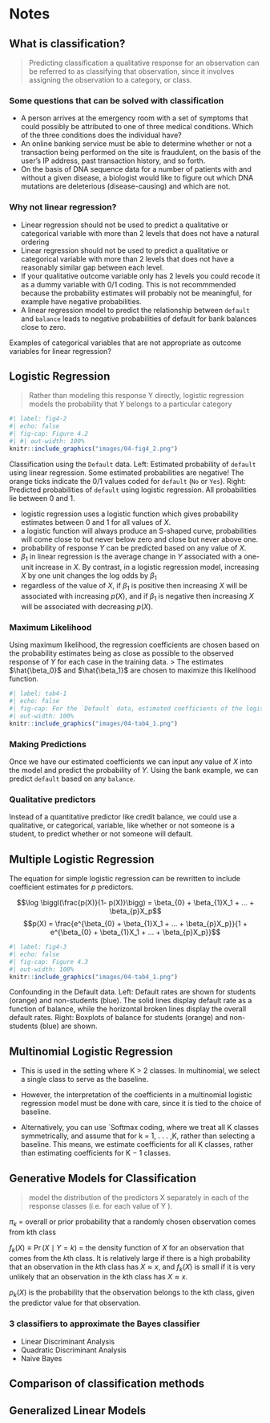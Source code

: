 # Notes {-}

## What is classification?
> Predicting classification a qualitative response for an observation can be referred to as classifying that observation, since it involves assigning the observation to a category, or class.

### Some questions that can be solved with classification
- A person arrives at the emergency room with a set of symptoms that could possibly be attributed to one of three medical conditions. Which of the three conditions does the individual have?
- An online banking service must be able to determine whether or not a transaction being performed on the site is fraudulent, on the basis of the  user’s IP address, past transaction history, and so forth.
- On the basis of DNA sequence data for a number of patients with and without a given disease, a biologist would like to figure out which DNA mutations are deleterious (disease-causing) and which are not.

### Why not linear regression?

- Linear regression should not be used to predict a qualitative or categorical variable with more than 2 levels that does not have a natural ordering
- Linear regression should not be used to predict a qualitative or categorical variable with more than 2 levels that does not have a reasonably similar gap between each level. 
- If your qualitative outcome variable only has 2 levels you could recode it as a dummy variable with 0/1 coding. This is not recommmended because the probability estimates will probably not be meaningful, for example have negative probabilities. 
- A linear regression model to predict the relationship between `default` and `balance` leads to negative probabilities of default for bank balances close to zero.

Examples of categorical variables that are not appropriate as outcome variables for linear regression?

## Logistic Regression
> Rather than modeling this response Y directly, logistic regression models the probability that $Y$ belongs to a particular category


```r
#| label: fig4-2
#| echo: false
#| fig-cap: Figure 4.2
#| #| out-width: 100%
knitr::include_graphics("images/04-fig4_2.png")
```

Classification using the `Default` data. Left: Estimated probability of `default` using linear regression. Some estimated probabilities are negative! The orange ticks indicate the 0/1 values coded for `default` (`No` or `Yes`). Right: Predicted probabilities of `default` using logistic regression. All probabilities lie between 0 and 1.

- logistic regression uses a logistic function which gives probability estimates between 0 and 1 for all values of $X$. 
- a logistic function will always produce an S-shaped curve, probabilities will come close to but never below zero and close but never above one.
- probability of response $Y$ can be predicted based on any value of $X$. 
- ${\beta_1}$ in linear regression is the average change in $Y$ associated with a one-unit increase in $X$. By contrast, in a logistic regression model, increasing $X$ by one unit changes the log odds by ${\beta_1}$
- regardless of the value of $X$, if ${\beta_1}$ is positive then increasing $X$ will be associated with increasing $p(X)$, and if ${\beta_1}$ is negative then increasing $X$ will be associated with decreasing $p(X)$.

### Maximum Likelihood
Using maximum likelihood, the regression coefficients are chosen based on the probability estimates being as close as possible to the observed response of $Y$ for each case in the training data.
> The estimates $\hat{\beta_0}$ and $\hat{\beta_1}$ are chosen to maximize this likelihood function.

```r
#| label: tab4-1
#| echo: false
#| fig-cap: For the `Default` data, estimated coefficients of the logistic regression model that predicts the probability of `default` using `balance`. A one-unit increase in `balance` is associated with an increase in the log odds of `default` by 0.0055 units.
#| out-width: 100%
knitr::include_graphics("images/04-tab4_1.png")
```

### Making Predictions

Once we have our estimated coefficients we can input any value of $X$ into the model and predict the probability of $Y$. Using the bank example, we can predict `default` based on any `balance`. 

### Qualitative predictors
Instead of a quantitative predictor like credit balance, we could use a qualitative, or categorical, variable, like whether or not someone is a student, to predict whether or not someone will default. 

## Multiple Logistic Regression
The equation for simple logistic regression can be rewritten to include coefficient estimates for $p$ predictors. 

$$\log \biggl(\frac{p(X)}{1- p(X)}\bigg) = \beta_{0} + \beta_{1}X_1 + ... + \beta_{p}X_p$$
$$p(X) = \frac{e^{\beta_{0} + \beta_{1}X_1 + ... + \beta_{p}X_p}}{1 + e^{\beta_{0} + \beta_{1}X_1 + ... + \beta_{p}X_p}}$$

```r
#| label: fig4-3
#| echo: false
#| fig-cap: Figure 4.3
#| out-width: 100%
knitr::include_graphics("images/04-tab4_1.png")
```

Confounding in the Default data. Left: Default rates are shown for students (orange) and non-students (blue). The solid lines display  default rate as a function of balance, while the horizontal broken lines display the overall default rates. Right: Boxplots of balance for students (orange) and non-students (blue) are shown.

## Multinomial  Logistic Regression
- This is used in the setting where K > 2 classes. In multinomial, we select a single class to serve as the baseline.

- However, the interpretation of the coefficients in a multinomial logistic regression model must be done with care, since it is tied to the choice of baseline. 

- Alternatively, you can use `Softmax coding, where we treat all K classes symmetrically, and assume that for k = 1, . . . ,K, rather than selecting a baseline. This means, we estimate coefficients for all K classes, rather than estimating coefficients for K − 1 classes. 


## Generative Models for Classification
>  model the distribution of the predictors X separately in each of the response classes (i.e. for each value of Y ).

$\pi_k$ = overall or prior probability that a randomly chosen observation comes from kth class

$f_k(X) \equiv \Pr(X \mid Y = k)$ = the density function of $X$ for an observation that comes from the $k$th class. It is relatively large if there is a high probability that an observation in the $k$th class has $X \approx x$, and $f_k(X)$ is small if it is very unlikely that an observation in the $k$th class has $X \approx x$.

$p_k(X)$ is the probability that the observation belongs to the kth class, given the predictor value for that observation.


### 3 classifiers to approximate the Bayes classifier

- Linear Discriminant Analysis
- Quadratic Discriminant Analysis
- Naive Bayes


## Comparison of classification methods



## Generalized Linear Models



